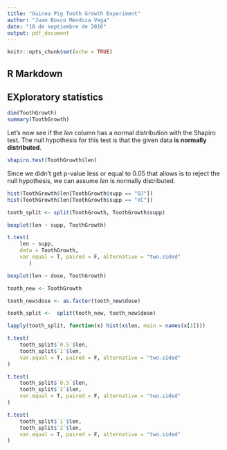 ---
title: "Guinea Pig Tooth Growth Experiment"
author: "Juan Bosco Mendoza Vega"
date: "18 de septiembre de 2016"
output: pdf_document
---

```{r setup, include=FALSE}
knitr::opts_chunk$set(echo = TRUE)
```

## R Markdown

## EXploratory statistics

```{r}
dim(ToothGrowth)
summary(ToothGrowth)
```


Let's now see if the *len* column has a normal distribution with the Shapiro test. The null hypothesis for this test is that the given data **is normally distributed**.

```{r, "lol"}
shapiro.test(ToothGrowth$len)
```

Since we didn't get p-value less or equal to 0.05 that allows is to reject the null hypothesis, we can assume *len* is normally distributed.


```{r}
hist(ToothGrowth$len[ToothGrowth$supp == "OJ"])
hist(ToothGrowth$len[ToothGrowth$supp == "VC"])

tooth_split <- split(ToothGrowth, ToothGrowth$supp)

boxplot(len ~ supp, ToothGrowth)

t.test(
    len ~ supp,
    data = ToothGrowth,
    var.equal = T, paired = F, alternative = "two.sided"
       )

boxplot(len ~ dose, ToothGrowth)

tooth_new <- ToothGrowth

tooth_new$dose <- as.factor(tooth_new$dose)

tooth_split <-  split(tooth_new, tooth_new$dose)

lapply(tooth_split, function(x) hist(x$len, main = names(x[1])))

t.test(
    tooth_split$`0.5`$len,
    tooth_split$`1`$len,
    var.equal = T, paired = F, alternative = "two.sided"
)

t.test(
    tooth_split$`0.5`$len,
    tooth_split$`2`$len,
    var.equal = T, paired = F, alternative = "two.sided"
)

t.test(
    tooth_split$`1`$len,
    tooth_split$`2`$len,
    var.equal = T, paired = F, alternative = "two.sided"
)

```

